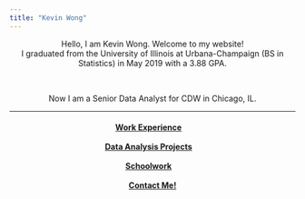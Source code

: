 ```yaml
---
title: "Kevin Wong"
---
```


<!--
HTML COMMENTS ARE WITH THE <!-- STUFF
CSS COMMENTS ARE /* */

highlight specifies the syntax highlighting style. Supported styles include default, tango, pygments, kate, monochrome, espresso, zenburn, haddock, breezedark, and textmate. Pass null to prevent syntax highlighting.

-->

<!-- 
Style all elements with the class name "city"
-->

<!--
try a:hover 
-->

<style>

.intro {
    text-align: right;
    /* color: #7BAFD4; */
    color: BEBEBE;
} 
</style>

<!--
<p style="text-align:center;color:#7BAFD4;">Hello, I am Kevin Wong. Welcome to my website!</p>
-->

<!--
<p class="intro">Hello, I am Kevin Wong. Welcome to my website!</p>
-->

<center>Hello, I am Kevin Wong. Welcome to my website!</center>

<!--
<p style="text-align:center;color:#565A5C;">I graduated from the University of Illinois at Urbana-Champaign (BS in Statistics) in May 2019 with a 3.88 GPA.</p>

<p style="text-align:center;color:#BEBEBE;">I graduated from the University of Illinois at Urbana-Champaign (BS in Statistics) in May 2019 with a 3.88 GPA.</p>

<p style="text-align:center;color:#E8E3D3;">I graduated from the University of Illinois at Urbana-Champaign (BS in Statistics) in May 2019 with a 3.88 GPA.</p>

<p style="text-align:center;color:#A2AAAD;">I graduated from the University of Illinois at Urbana-Champaign (BS in Statistics) in May 2019 with a 3.88 GPA.</p>
-->


<!--
<center>I am a Statistics student at the University of Illinois at Urbana-Champaign.</center>
-->

<center>I graduated from the University of Illinois at Urbana-Champaign (BS in Statistics) in May 2019 with a 3.88 GPA.</center>


<br>

<!--
<center>I will be graduating from the Univ. of Illinois in May 2019 with an overall GPA of 3.88.</center>
-->

<!--
<center>Now I am a Data Analyst for Compass Mortgage in Warrenville, IL.</center>
-->

<!--
<center>Now I am a Data Analyst for CDW in Lincolnshire, IL.</center>
-->


<center>Now I am a Senior Data Analyst for CDW in Chicago, IL.</center>

<!--
<center>Now I am a Data Analyst for <a href="https://www.cdw.com/">CDW</a> in Chicago, IL.</center>
-->

<!--
<center>Now I am a Senior Data Analyst for CDW in Chicago, IL.</center>
-->

<hr />

<!--</center>-->
<h4>
  <center>
    <a class="swag1">[Work Experience](work.html)</a><a class="br-mobile-break-2">&emsp;</a>
    <br class="br-mobile-break"><br class="br-mobile-break">
    <a class="swag1">[Data Analysis Projects](data.html)</a><a class="br-mobile-break-2">&emsp;</a>
    <br class="br-mobile-break"><br class="br-mobile-break">
    <a class="swag1">[Schoolwork](schoolwork.html)</a><a class="br-mobile-break-2">&emsp;</a>
    <br class="br-mobile-break"><br class="br-mobile-break">
    <a class="swag1">[Contact Me!](contact.html)</a>
    <!--
    <a class="swag1">[Work Experience](work.html)&emsp;</a>
    <br class="br-mobile-break"><br class="br-mobile-break">
    <a class="swag1">[Data Analysis Projects](data.html)&emsp;</a>
    <br class="br-mobile-break"><br class="br-mobile-break">
    <a class="swag1">[Schoolwork](schoolwork.html)&emsp;</a>
    <br class="br-mobile-break"><br class="br-mobile-break">
    <a class="swag1">[Contact Me!](contact.html)</a>
    -->
  </center>
</h4>
<!--</center>-->



